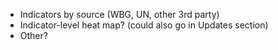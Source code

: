 
* Indicators by source (WBG, UN, other 3rd party)
* Indicator-level heat map? (could also go in Updates section)
* Other?
